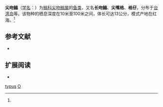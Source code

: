 {{Speciesbox
| name = 尖吻䱵
| status = 
| status_system = 
| image = Oxycirrhites typus Prague 2011 1.jpg
| genus = Oxycirrhites
| species = typus
| authority = (Bleeker, 1857)<ref name='id7971'>{{cite web| url =http://www.bioinfo.cn/db05/BjdwSpecies.php?action=view&id=7971| title =尖吻䱵| work =《中国动物物种编目数据库》| publisher =中国科学院微生物研究所| author =中国科学院动物研究所| accessdate =2009-04-16| deadurl =yes| archiveurl =https://web.archive.org/web/20160305101525/http://www.bioinfo.cn/db05/BjdwSpecies.php?action=view&id=7971| archivedate =2016-03-05}}</ref>
}}

'''尖吻䱵'''（[[学名|学名]]：{{lang|la|''Oxycirrhites typus''}}）为[[䱵科|䱵科]][[尖吻䱵属|尖吻䱵属]]的[[鱼类|鱼类]]，又名'''长吻䱵'''、'''尖嘴格'''、'''格仔'''。分布于[[台湾岛|台湾岛]]等。该物种的栖息深度在10米至100米之间，体长可达13公分，模式产地在红海。<ref name='id7971'/>

== 参考文献 ==
{{reflist}}
{{refbegin}}
* {{TaiBNET| zh=尖吻䱵 | id=381633 | binomial=Oxycirrhites typus | authority=Bleeker, 1857 | var= | accessdate=2013-01-24}}
{{refend}}

== 扩展阅读 ==
{{refbegin}}
* {{wikispecies-inline|Oxycirrhites typus|尖吻䱵}}
{{refend}}

{{Wikispecies|Oxycirrhites typus}}
{{Taxonbar|from=Q1798327}}

[[Category:尖吻䱵属|typus]]
[[Category:1857年描述的魚類|O]]


{{鱸形目小作品}}